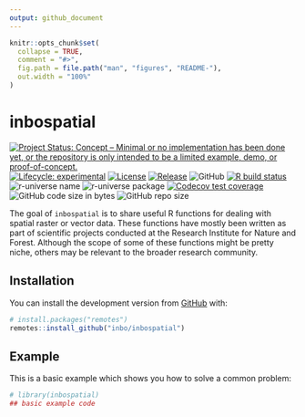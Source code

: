 ```yaml
---
output: github_document
---
```


<!-- README.md is generated from README.Rmd. Please edit that file -->

```r
knitr::opts_chunk$set(
  collapse = TRUE,
  comment = "#>",
  fig.path = file.path("man", "figures", "README-"),
  out.width = "100%"
)
```

# inbospatial

<!-- badges: start -->
[![Project Status: Concept – Minimal or no implementation has been done yet, or the repository is only intended to be a limited example, demo, or proof-of-concept.](https://www.repostatus.org/badges/latest/concept.svg)](https://www.repostatus.org/#concept)
[![Lifecycle: experimental](https://img.shields.io/badge/lifecycle-experimental-orange.svg)](https://lifecycle.r-lib.org/articles/stages.html#experimental)
[![License](https://img.shields.io/badge/license-MIT-blue.svg?style=flat)](https://opensource.org/license/mit)
[![Release](https://img.shields.io/github/release/inbo/inbospatial.svg)](https://github.com/inbo/inbospatial/releases)
![GitHub](https://img.shields.io/github/license/inbo/inbospatial)
[![R build status](https://github.com/inbo/inbospatial/workflows/check%20package%20on%20main/badge.svg)](https://github.com/inbo/inbospatial/actions)
![r-universe name](https://inbo.r-universe.dev/badges/:name?color=c04384)
![r-universe package](https://inbo.r-universe.dev/badges/inbospatial)
[![Codecov test coverage](https://codecov.io/gh/inbo/inbospatial/branch/main/graph/badge.svg)](https://app.codecov.io/gh/inbo/inbospatial?branch=main)
![GitHub code size in bytes](https://img.shields.io/github/languages/code-size/inbo/inbospatial.svg)
![GitHub repo size](https://img.shields.io/github/repo-size/inbo/inbospatial.svg)
<!-- badges: end -->

The goal of `inbospatial` is to share useful R functions for dealing with spatial raster or vector data.
These functions have mostly been written as part of scientific projects conducted at the Research Institute for Nature and Forest.
Although the scope of some of these functions might be pretty niche, others may be relevant to the broader research community.

## Installation

You can install the development version from [GitHub](https://github.com/) with:

``` r
# install.packages("remotes")
remotes::install_github("inbo/inbospatial")
```

## Example

This is a basic example which shows you how to solve a common problem:

```r
# library(inbospatial)
## basic example code
```

